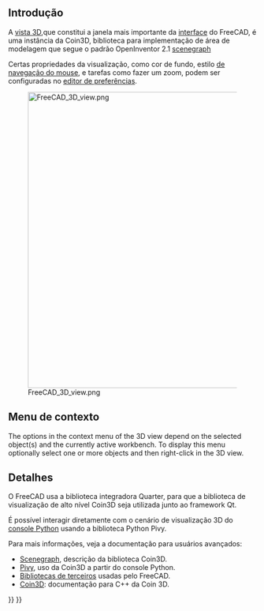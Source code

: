 <languages/>

<span id="Introduction"></span>
== Introdução ==

{{TOCright}}

A [[3D view | vista 3D]],que constitui a janela mais importante da [[interface | interface]] do FreeCAD, é uma instância da Coin3D, biblioteca para implementação de área de modelagem que segue o padrão OpenInventor 2.1 [[Scenegraph | scenegraph]]

Certas propriedades da visualização, como cor de fundo, estilo [[Mouse_navigation | de navegação do mouse]], e tarefas como fazer um zoom, podem ser configuradas no [[Preferences_Editor | editor de preferências]].

[[File:FreeCAD_3D_view.png|600px]]

{{Caption | A [[visualização 3D]] é um componente do FreeCAD [[interface]]. Por padrão, ele mostra um pequeno widget com eixos de coordenadas e o cubo de navegação, que também tem eixos de coordenadas; a grade pode ser exibida e configurada carregando a bancada de trabalho [[Draft Workbench | Draft]].}}

<span id="Context_menu"></span>
== Menu de contexto ==

The options in the context menu of the 3D view depend on the selected object(s) and the currently active workbench. To display this menu optionally select one or more objects and then right-click in the 3D view.

<span id="Details"></span>
== Detalhes ==

O FreeCAD usa a biblioteca integradora Quarter, para que a biblioteca de visualização de alto nível Coin3D seja utilizada junto ao framework Qt.

<div class="mw-translate-fuzzy">
É possível interagir diretamente com o cenário de visualização 3D do [[Python console|console Python]] usando a biblioteca Python Pivy.
</div>

Para mais informações, veja a documentação para usuários avançados:
* [[Scenegraph|Scenegraph]], descrição da biblioteca Coin3D.
* [[Pivy|Pivy]], uso da Coin3D a partir do console Python.
* [[Third_Party_Libraries|Bibliotecas de terceiros]] usadas pelo FreeCAD.
* [https://grey.colorado.edu/coin3d/index.html Coin3D]: documentação para C++ da Coin 3D.


{{Interface navi{{#translation:}}}}
{{Userdocnavi{{#translation:}}}}